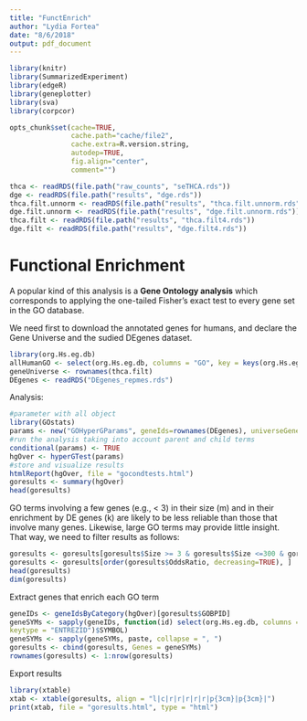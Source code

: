 ```yaml
---
title: "FunctEnrich"
author: "Lydia Fortea"
date: "8/6/2018"
output: pdf_document
---
```


```r
library(knitr)
library(SummarizedExperiment)
library(edgeR)
library(geneplotter)
library(sva)
library(corpcor)

opts_chunk$set(cache=TRUE,
               cache.path="cache/file2",
               cache.extra=R.version.string,
               autodep=TRUE,
               fig.align="center",
               comment="")

thca <- readRDS(file.path("raw_counts", "seTHCA.rds"))
dge <- readRDS(file.path("results", "dge.rds"))
thca.filt.unnorm <- readRDS(file.path("results", "thca.filt.unnorm.rds"))
dge.filt.unnorm <- readRDS(file.path("results", "dge.filt.unnorm.rds"))
thca.filt <- readRDS(file.path("results", "thca.filt4.rds"))
dge.filt <- readRDS(file.path("results", "dge.filt4.rds"))
```

# Functional Enrichment

A popular kind of this analysis is a **Gene Ontology analysis** which corresponds to applying the one-tailed Fisher's exact test to every gene set in the GO database.

We need first to download the annotated genes for humans, and declare the Gene Universe and the sudied DEgenes dataset.

```r
library(org.Hs.eg.db)
allHumanGO <- select(org.Hs.eg.db, columns = "GO", key = keys(org.Hs.eg.db, keytype = "SYMBOL"), keytype = "SYMBOL")
geneUniverse <- rownames(thca.filt)
DEgenes <- readRDS("DEgenes_repmes.rds")
```

Analysis:

```r
#parameter with all object
library(GOstats)
params <- new("GOHyperGParams", geneIds=rownames(DEgenes), universeGeneIds=geneUniverse, annotation="org.Hs.eg.db", ontology="BP", pvalueCutoff=0.05, testDirection="over")
#run the analysis taking into account parent and child terms
conditional(params) <- TRUE
hgOver <- hyperGTest(params)
#store and visualize results
htmlReport(hgOver, file = "gocondtests.html")
goresults <- summary(hgOver)
head(goresults)
```


GO terms involving a few genes (e.g., < 3) in their size (m) and in their enrichment by DE genes (k) are likely to be less reliable than those that involve many genes. Likewise, large GO terms may provide little insight. That way, we need to filter results as follows:

```r
goresults <- goresults[goresults$Size >= 3 & goresults$Size <=300 & goresults$Count >= 3, ]
goresults <- goresults[order(goresults$OddsRatio, decreasing=TRUE), ]
head(goresults)
dim(goresults)
```

Extract genes that enrich each GO term

```r
geneIDs <- geneIdsByCategory(hgOver)[goresults$GOBPID]
geneSYMs <- sapply(geneIDs, function(id) select(org.Hs.eg.db, columns = "SYMBOL", key = id,
keytype = "ENTREZID")$SYMBOL)
geneSYMs <- sapply(geneSYMs, paste, collapse = ", ")
goresults <- cbind(goresults, Genes = geneSYMs)
rownames(goresults) <- 1:nrow(goresults)
```

Export results

```r
library(xtable)
xtab <- xtable(goresults, align = "l|c|r|r|r|r|r|p{3cm}|p{3cm}|")
print(xtab, file = "goresults.html", type = "html")
```
